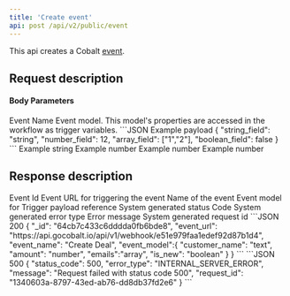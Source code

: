 ```yaml
---
title: 'Create event'
api: post /api/v2/public/event
---
```


This api creates a Cobalt [event](https://app.gocobalt.io/your-app#:~:text=Add%20events%20to%20send%20data%20from%20your%20app%20to%20other%20apps). 

## Request description
#### Body Parameters
<ParamField body="name" type="string" required>
  Event Name
</ParamField>

<ParamField body="model" type="object">
  Event model. This model's properties are accessed in the workflow as trigger variables.
  ```JSON Example payload
    {
      "string_field": "string",
      "number_field": 12,
      "array_field": ["1","2"],
      "boolean_field": false
    }
  ```
  <Expandable title="example properties" defaultOpen="true">
      <ResponseField name="string_field" type="string">
          Example string
      </ResponseField>
      <ResponseField name="number_field" type="number">
          Example number
      </ResponseField>
      <ResponseField name="array_field" type="array">
          Example number
      </ResponseField>
      <ResponseField name="boolean_field" type="boolean">
          Example number
      </ResponseField>
  </Expandable>
</ParamField>

## Response description

<Tabs>
  <Tab title="200">
    <ResponseField name="_id" type="string">
      Event Id
    </ResponseField>
    <ResponseField name="event_url" type="string">
      Event URL for triggering the event
    </ResponseField>
    <ResponseField name="event_name" type="string">
      Name of the event
    </ResponseField>
    <ResponseField name="event_model" type="object">
      Event model for Trigger payload reference
    </ResponseField>
  </Tab>
  <Tab title="500">
    <ResponseField name="status_code" type="integer">
    System generated status Code
    </ResponseField>
    <ResponseField name="error_type" type="string">
    System generated error type
    </ResponseField>
    <ResponseField name="message" type="string">
    Error message
    </ResponseField>
    <ResponseField name="request_id" type="string">
    System generated request id
    </ResponseField>
  </Tab>
</Tabs>

<ResponseExample>
```JSON 200
{
    "_id": "64cb7c433c6dddda0fb6bde8",
    "event_url": "https://api.gocobalt.io/api/v1/webhook/e51e979faa1edef92d87b1d4",
    "event_name": "Create Deal",
    "event_model":{
      "customer_name": "text",
      "amount": "number",
      "emails":"array",
      "is_new": "boolean"
    }
}
```
```JSON 500
{
    "status_code": 500,
    "error_type": "INTERNAL_SERVER_ERROR",
    "message": "Request failed with status code 500",
    "request_id": "1340603a-8797-43ed-ab76-dd8db37fd2e6"
}
```
</ ResponseExample>